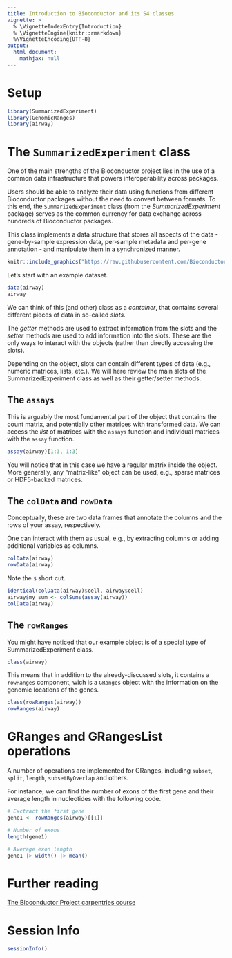 ```yaml
---
title: Introduction to Bioconductor and its S4 classes
vignette: >
  % \VignetteIndexEntry{Introduction}
  % \VignetteEngine{knitr::rmarkdown}
  %\VignetteEncoding{UTF-8}
output:
  html_document:
    mathjax: null   
---
```


# Setup

```r
library(SummarizedExperiment)
library(GenomicRanges)
library(airway)
```

# The `SummarizedExperiment` class

One of the main strengths of the Bioconductor project lies in the use of a common data infrastructure that powers interoperability across packages. 

Users should be able to analyze their data using functions from different Bioconductor packages without the need to convert between formats. To this end, the `SummarizedExperiment` class (from the _SummarizedExperiment_ package) serves as the common currency for data exchange across hundreds of Bioconductor packages.

This class implements a data structure that stores all aspects of the data - gene-by-sample expression data, per-sample metadata and per-gene annotation - and manipulate them in a synchronized manner.

```r
knitr::include_graphics("https://raw.githubusercontent.com/Bioconductor/SummarizedExperiment/devel/vignettes/SE.svg")
```

Let's start with an example dataset.

```r
data(airway)
airway
```

We can think of this (and other) class as a _container_, that contains several different pieces of data in so-called _slots_.

The _getter_ methods are used to extract information from the slots and the _setter_ methods are used to add information into the slots. These are the only ways to interact with the objects (rather than directly accessing the slots).

Depending on the object, slots can contain different types of data (e.g., numeric matrices, lists, etc.). We will here review the main slots of the SummarizedExperiment class as well as their getter/setter methods.

## The `assays`

This is arguably the most fundamental part of the object that contains the count matrix, and potentially other matrices with transformed data. We can access the _list_ of matrices with the `assays` function and individual matrices with the `assay` function.

```r
assay(airway)[1:3, 1:3]
```

You will notice that in this case we have a regular matrix inside the object. More generally, any "matrix-like" object can be used, e.g., sparse matrices or HDF5-backed matrices.

## The `colData` and `rowData`

Conceptually, these are two data frames that annotate the columns and the rows of your assay, respectively.

One can interact with them as usual, e.g., by extracting columns or adding additional variables as columns.

```r
colData(airway)
rowData(airway)
```

Note the `$` short cut.

```r
identical(colData(airway)$cell, airway$cell)
airway$my_sum <- colSums(assay(airway))
colData(airway)
```

## The `rowRanges`

You might have noticed that our example object is of a special type of SummarizedExperiment class.

```r
class(airway)
```

This means that in addition to the already-discussed slots, it contains a `rowRanges` component, wich is a `GRanges` object with the information on the genomic locations of the genes.

```r
class(rowRanges(airway))
rowRanges(airway)
```

# GRanges and GRangesList operations

A number of operations are implemented for GRanges, including `subset`, `split`, `length`, `subsetByOverlap` and others.

For instance, we can find the number of exons of the first gene and their average length in nucleotides with the following code.

```r
# Exctract the first gene
gene1 <- rowRanges(airway)[[1]]

# Number of exons
length(gene1)

# Average exon length
gene1 |> width() |> mean()
```

# Further reading

[The Bioconductor Project carpentries course](https://carpentries-incubator.github.io/bioc-project/)

# Session Info

```r
sessionInfo()
```



